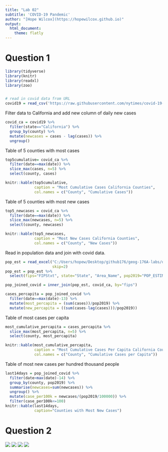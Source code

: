```yaml
---
title: "Lab 02"
subtitle: 'COVID-19 Pandemic'
author: "[Hope Wilcox](https://hopewilcox.github.io)"
output:
  html_document:
    theme: flatly
---
```

# Question 1
```r
library(tidyverse)
library(knitr)
library(readxl)
library(zoo)


# read in covid data from URL
covid19 = read_csv('https://raw.githubusercontent.com/nytimes/covid-19-data/master/us-counties.csv')


```
Filter data to California and add new column of daily new cases

```r
covid_ca = covid19 %>%
  filter(state=="California") %>%
  group_by(county) %>%
  mutate(newcases = cases - lag(cases)) %>%
  ungroup()
```

Table of 5 counties with most cases
```r

top5cumulative= covid_ca %>%
  filter(date==max(date)) %>%
  slice_max(cases, n=5) %>%
  select(county, cases)

knitr::kable(top5cumulative,
             caption = "Most Cumulative Cases California Counties",
             col.names = c("County", "Cumulative Cases"))
```
Table of 5 counties with most new cases
```r

top5_newcases = covid_ca %>%
  filter(date==max(date)) %>%
  slice_max(newcases, n=5) %>%
  select(county, newcases)

knitr::kable(top5_newcases,
             caption = "Most New Cases California Counties",
             col.names = c("County", "New Cases"))
```

Read in population data and join with covid data.
```r

pop_est = read_excel("C:/Users/hopew/Desktop/github176/geog-176A-labs/data/PopulationEstimates.xls",
                     skip=2)
pop_est = pop_est %>%
  select(fips="FIPStxt", state="State", "Area_Name", pop2019="POP_ESTIMATE_2019")

pop_joined_covid = inner_join(pop_est, covid_ca, by="fips")

cases_percapita = pop_joined_covid %>%
  filter(date==max(date)-13) %>%
  mutate(most_percapita = (sum(cases))/pop2019) %>%
  mutate(new_percapita = ((sum(cases-lag(cases)))/pop2019))

```

Table of most cases per capita

```r
most_cumulative_percapita = cases_percapita %>%
  slice_max(most_percapita, n=5) %>%
  select(county, most_percapita)

knitr::kable(most_cumulative_percapita,
             caption = "Most Cumulative Cases Per Capita California Counties",
             col.names = c("County", "Cumulative Cases per Capita"))


```

Table of most new cases per hundred thousand people
```r
last14days = pop_joined_covid %>%
  filter(date>max(date)-14) %>%
  group_by(county, pop2019) %>%
  summarise(newcases=sum(newcases)) %>%
  ungroup() %>%
  mutate(case_per100k = newcases/(pop2019/100000)) %>%
  filter(case_per100k<=100)
knitr::kable(last14days,
             caption="Counties with Most New Cases")
```

# Question 2

![](C:/Users/hopew/Desktop/github176/geog-176A-labs/img/LA.png)
![](C:/Users/hopew/Desktop/github176/geog-176A-labs/img/NY.png)
![](C:/Users/hopew/Desktop/github176/geog-176A-labs/img/CA.png)
![](C:/Users/hopew/Desktop/github176/geog-176A-labs/img/FL.png)






